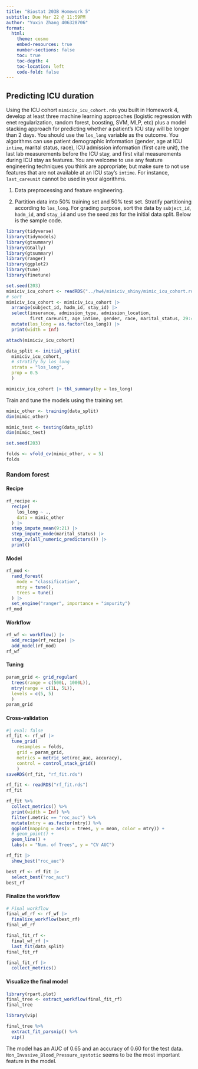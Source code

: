 ```yaml
---
title: "Biostat 203B Homework 5"
subtitle: Due Mar 22 @ 11:59PM
author: "Yuxin Zhang 406328706"
format:
  html:
    theme: cosmo
    embed-resources: true
    number-sections: false
    toc: true
    toc-depth: 4
    toc-location: left
    code-fold: false
---
```


## Predicting ICU duration

Using the ICU cohort `mimiciv_icu_cohort.rds` you built in Homework 4, develop at least three machine learning approaches (logistic regression with enet regularization, random forest, boosting, SVM, MLP, etc) plus a model stacking approach for predicting whether a patient's ICU stay will be longer than 2 days. You should use the `los_long` variable as the outcome. You algorithms can use patient demographic information (gender, age at ICU `intime`, marital status, race), ICU admission information (first care unit), the last lab measurements before the ICU stay, and first vital measurements during ICU stay as features. You are welcome to use any feature engineering techniques you think are appropriate; but make sure to not use features that are not available at an ICU stay's `intime`. For instance, `last_careunit` cannot be used in your algorithms. 

1. Data preprocessing and feature engineering.

2. Partition data into 50% training set and 50% test set. Stratify partitioning according to `los_long`. For grading purpose, sort the data by `subject_id`, `hadm_id`, and `stay_id` and use the seed `203` for the initial data split. Below is the sample code.

```r
library(tidyverse)
library(tidymodels)
library(gtsummary)
library(GGally)
library(gtsummary)
library(ranger)
library(ggplot2)
library(tune)
library(finetune)
```


```r
set.seed(203)
mimiciv_icu_cohort <- readRDS("../hw4/mimiciv_shiny/mimic_icu_cohort.rds")
# sort
mimiciv_icu_cohort <- mimiciv_icu_cohort |>
  arrange(subject_id, hadm_id, stay_id) |>
  select(insurance, admission_type, admission_location,
         first_careunit, age_intime, gender, race, marital_status, 29:42 ) |>
  mutate(los_long = as.factor(los_long)) |>
  print(width = Inf)

attach(mimiciv_icu_cohort)
```

```r
data_split <- initial_split(
  mimiciv_icu_cohort, 
  # stratify by los_long
  strata = "los_long", 
  prop = 0.5
  )
```

```r
mimiciv_icu_cohort |> tbl_summary(by = los_long) 
```

Train and tune the models using the training set.

```r
mimic_other <- training(data_split)
dim(mimic_other)

mimic_test <- testing(data_split)
dim(mimic_test)
```


```r
set.seed(203)

folds <- vfold_cv(mimic_other, v = 5)
folds
```

### Random forest

#### Recipe

```r
rf_recipe <- 
  recipe(
    los_long ~ ., 
    data = mimic_other
  ) |>
  step_impute_mean(9:21) |>
  step_impute_mode(marital_status) |>
  step_zv(all_numeric_predictors()) |>
  print()
```

#### Model

```r
rf_mod <- 
  rand_forest(
    mode = "classification",
    mtry = tune(),
    trees = tune()
  ) |> 
  set_engine("ranger", importance = "impurity") 
rf_mod
```

#### Workflow

```r
rf_wf <- workflow() |>
  add_recipe(rf_recipe) |>
  add_model(rf_mod)
rf_wf
```

#### Tuning

```r
param_grid <- grid_regular(
  trees(range = c(500L, 1000L)), 
  mtry(range = c(1L, 5L)),
  levels = c(5, 5)
  )
param_grid
```

#### Cross-validation

```r
#| eval: false
rf_fit <- rf_wf |>
  tune_grid(
    resamples = folds,
    grid = param_grid,
    metrics = metric_set(roc_auc, accuracy), 
    control = control_stack_grid()
    )
saveRDS(rf_fit, "rf_fit.rds")
```

```r
rf_fit <- readRDS("rf_fit.rds")
rf_fit
```

```r
rf_fit %>%
  collect_metrics() %>%
  print(width = Inf) %>%
  filter(.metric == "roc_auc") %>%
  mutate(mtry = as.factor(mtry)) %>%
  ggplot(mapping = aes(x = trees, y = mean, color = mtry)) +
  # geom_point() + 
  geom_line() + 
  labs(x = "Num. of Trees", y = "CV AUC")
```

```r
rf_fit |>
  show_best("roc_auc")
```

```r
best_rf <- rf_fit |>
  select_best("roc_auc")
best_rf
```

#### Finalize the workflow

```r
# Final workflow
final_wf_rf <- rf_wf |>
  finalize_workflow(best_rf)
final_wf_rf
```

```r
final_fit_rf <- 
  final_wf_rf |>
  last_fit(data_split)
final_fit_rf
```

```r
final_fit_rf |> 
  collect_metrics()
```

#### Visualize the final model

```r
library(rpart.plot)
final_tree <- extract_workflow(final_fit_rf)
final_tree
```

```r
library(vip)

final_tree %>% 
  extract_fit_parsnip() %>% 
  vip()
```
The model has an AUC of 0.65 and an accuracy of 0.60 for the test data. `Non_Invasive_Blood_Pressure_systotic` seems to be the most important feature in the model.
